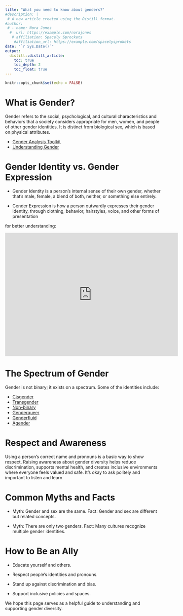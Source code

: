 ```yaml
---
title: "What you need to know about genders?"
#description: |
 # A new article created using the Distill format.
#author:
 # - name: Nora Jones 
  #  url: https://example.com/norajones
   # affiliation: Spacely Sprockets
    #affiliation_url: https://example.com/spacelysprokets
date: "`r Sys.Date()`"
output:
  distill::distill_article:
    toc: true
    toc_depth: 2
    toc_float: true
---
```


```r
knitr::opts_chunk$set(echo = FALSE)
```


# What is Gender? 
Gender refers to the social, psychological, and cultural characteristics and behaviors that a society considers appropriate for men, women, and people of other gender identities. It is distinct from biological sex, which is based on physical attributes.

- <a href="https://gender.jhpiego.org/analysistoolkit/gender-concepts-and-definitions/" target="_blank">Gender Analysis Toolkit</a>
- <a href="https://gsdrc.org/topic-guides/gender/understanding-gender/" target="_blank">Understanding Gender</a>

# Gender Identity vs. Gender Expression
- Gender Identity is a person’s internal sense of their own gender, whether that's male, female, a blend of both, neither, or something else entirely.

- Gender Expression is how a person outwardly expresses their gender identity, through clothing, behavior, hairstyles, voice, and other forms of presentation

for better understanding:

<iframe width="560" height="400" src="https://www.youtube.com/embed/tb9gsC3lm-E?si=-917T3vw7FBtrdDw" title="YouTube video player" frameborder="0" allow="accelerometer; autoplay; clipboard-write; encrypted-media; gyroscope; picture-in-picture; web-share" referrerpolicy="strict-origin-when-cross-origin" allowfullscreen></iframe>

# The Spectrum of Gender
Gender is not binary; it exists on a spectrum. Some of the identities include:

- <a href="https://youtu.be/e0QRNt1PUas?si=5U7U7It9wMr9YR-3" target="_blank">Cisgender</a>
- <a href="https://youtu.be/MitqjSYtwrQ?si=qtN6i0sDSrdF6T4n" target="_blank">Transgender</a>
- <a href="https://youtu.be/kVe8wpmH_lU?si=mhr5Tb-hdmgx1D4I" target="_blank">Non-binary</a>
- <a href="https://youtu.be/Yo6_8LhHJa4?si=EVoY_Yuc3vb2ub4b" target="_blank">Genderqueer</a>
- <a href="https://youtu.be/i6SkV6S6aMQ?si=QxX2uXHw1cOQy_jF" target="_blank">Genderfluid</a>
- <a href="https://youtu.be/TxtEeHGfSpQ?si=eHoWuZ_d-RJnC1ty" target="_blank">Agender</a>

# Respect and Awareness
Using a person’s correct name and pronouns is a basic way to show respect. Raising awareness about gender diversity helps reduce discrimination, supports mental health, and creates inclusive environments where everyone feels valued and safe. It’s okay to ask politely and important to listen and learn.

#  Common Myths and Facts
- Myth: Gender and sex are the same.
Fact: Gender and sex are different but related concepts.

- Myth: There are only two genders.
Fact: Many cultures recognize multiple gender identities.

# How to Be an Ally

- Educate yourself and others.

- Respect people's identities and pronouns.

- Stand up against discrimination and bias.

- Support inclusive policies and spaces.

We hope this page serves as a helpful guide to understanding and supporting gender diversity.

